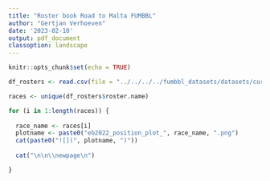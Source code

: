 ```yaml
---
title: "Roster book Road to Malta FUMBBL"
author: "Gertjan Verhoeven"
date: '2023-02-10'
output: pdf_document
classoption: landscape
---
```


```r
knitr::opts_chunk$set(echo = TRUE)
```
```r
df_rosters <- read.csv(file = "../../../../fumbbl_datasets/datasets/current/df_rosters_road_to_malta.csv")

races <- unique(df_rosters$roster.name)
```

```r
for (i in 1:length(races)) {
  
  race_name <- races[i]
  plotname <- paste0("eb2022_position_plot_", race_name, ".png")
  cat(paste0("![](", plotname, ")"))
  
  cat("\n\n\\newpage\n")

}

```
